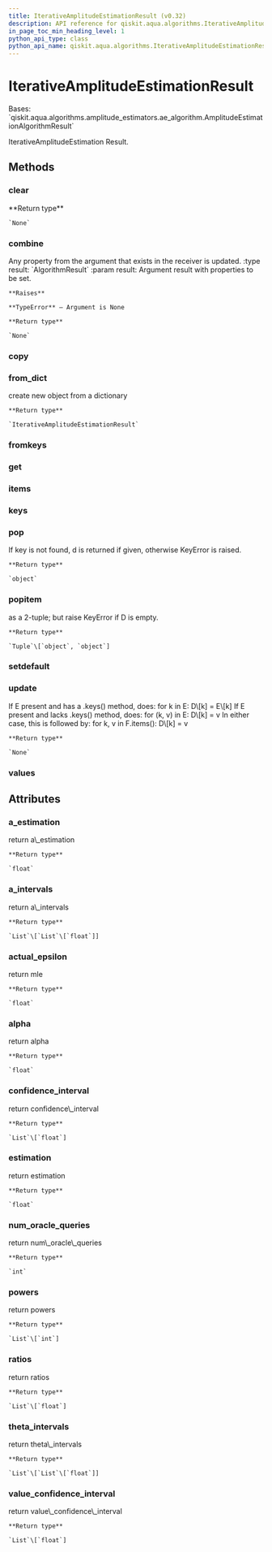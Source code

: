 ```yaml
---
title: IterativeAmplitudeEstimationResult (v0.32)
description: API reference for qiskit.aqua.algorithms.IterativeAmplitudeEstimationResult in qiskit v0.32
in_page_toc_min_heading_level: 1
python_api_type: class
python_api_name: qiskit.aqua.algorithms.IterativeAmplitudeEstimationResult
---
```


# IterativeAmplitudeEstimationResult

<Class id="qiskit.aqua.algorithms.IterativeAmplitudeEstimationResult" isDedicatedPage={true} github="https://github.com/qiskit-community/qiskit-aqua/tree/stable/0.9/qiskit/aqua/algorithms/amplitude_estimators/iqae.py" signature="IterativeAmplitudeEstimationResult(a_dict=None)" modifiers="class">
  Bases: `qiskit.aqua.algorithms.amplitude_estimators.ae_algorithm.AmplitudeEstimationAlgorithmResult`

  IterativeAmplitudeEstimation Result.

  ## Methods

  <span id="qiskit-aqua-algorithms-iterativeamplitudeestimationresult-clear" />

  ### clear

  <Function id="qiskit.aqua.algorithms.IterativeAmplitudeEstimationResult.clear" signature="IterativeAmplitudeEstimationResult.clear()">
    **Return type**

    `None`
  </Function>

  <span id="qiskit-aqua-algorithms-iterativeamplitudeestimationresult-combine" />

  ### combine

  <Function id="qiskit.aqua.algorithms.IterativeAmplitudeEstimationResult.combine" signature="IterativeAmplitudeEstimationResult.combine(result)">
    Any property from the argument that exists in the receiver is updated. :type result: `AlgorithmResult` :param result: Argument result with properties to be set.

    **Raises**

    **TypeError** – Argument is None

    **Return type**

    `None`
  </Function>

  <span id="qiskit-aqua-algorithms-iterativeamplitudeestimationresult-copy" />

  ### copy

  <Function id="qiskit.aqua.algorithms.IterativeAmplitudeEstimationResult.copy" signature="IterativeAmplitudeEstimationResult.copy()" />

  <span id="qiskit-aqua-algorithms-iterativeamplitudeestimationresult-from-dict" />

  ### from\_dict

  <Function id="qiskit.aqua.algorithms.IterativeAmplitudeEstimationResult.from_dict" signature="IterativeAmplitudeEstimationResult.from_dict(a_dict)" modifiers="static">
    create new object from a dictionary

    **Return type**

    `IterativeAmplitudeEstimationResult`
  </Function>

  <span id="qiskit-aqua-algorithms-iterativeamplitudeestimationresult-fromkeys" />

  ### fromkeys

  <Function id="qiskit.aqua.algorithms.IterativeAmplitudeEstimationResult.fromkeys" signature="IterativeAmplitudeEstimationResult.fromkeys(iterable, value=None)" modifiers="classmethod" />

  <span id="qiskit-aqua-algorithms-iterativeamplitudeestimationresult-get" />

  ### get

  <Function id="qiskit.aqua.algorithms.IterativeAmplitudeEstimationResult.get" signature="IterativeAmplitudeEstimationResult.get(k[, d]) → D[k] if k in D, else d. d defaults to None." />

  <span id="qiskit-aqua-algorithms-iterativeamplitudeestimationresult-items" />

  ### items

  <Function id="qiskit.aqua.algorithms.IterativeAmplitudeEstimationResult.items" signature="IterativeAmplitudeEstimationResult.items() → a set-like object providing a view on D’s items" />

  <span id="qiskit-aqua-algorithms-iterativeamplitudeestimationresult-keys" />

  ### keys

  <Function id="qiskit.aqua.algorithms.IterativeAmplitudeEstimationResult.keys" signature="IterativeAmplitudeEstimationResult.keys() → a set-like object providing a view on D’s keys" />

  <span id="qiskit-aqua-algorithms-iterativeamplitudeestimationresult-pop" />

  ### pop

  <Function id="qiskit.aqua.algorithms.IterativeAmplitudeEstimationResult.pop" signature="IterativeAmplitudeEstimationResult.pop(key, default=None)">
    If key is not found, d is returned if given, otherwise KeyError is raised.

    **Return type**

    `object`
  </Function>

  <span id="qiskit-aqua-algorithms-iterativeamplitudeestimationresult-popitem" />

  ### popitem

  <Function id="qiskit.aqua.algorithms.IterativeAmplitudeEstimationResult.popitem" signature="IterativeAmplitudeEstimationResult.popitem()">
    as a 2-tuple; but raise KeyError if D is empty.

    **Return type**

    `Tuple`\[`object`, `object`]
  </Function>

  <span id="qiskit-aqua-algorithms-iterativeamplitudeestimationresult-setdefault" />

  ### setdefault

  <Function id="qiskit.aqua.algorithms.IterativeAmplitudeEstimationResult.setdefault" signature="IterativeAmplitudeEstimationResult.setdefault(k[, d]) → D.get(k,d), also set D[k]=d if k not in D" />

  <span id="qiskit-aqua-algorithms-iterativeamplitudeestimationresult-update" />

  ### update

  <Function id="qiskit.aqua.algorithms.IterativeAmplitudeEstimationResult.update" signature="IterativeAmplitudeEstimationResult.update(*args, **kwargs)">
    If E present and has a .keys() method, does: for k in E: D\[k] = E\[k] If E present and lacks .keys() method, does: for (k, v) in E: D\[k] = v In either case, this is followed by: for k, v in F.items(): D\[k] = v

    **Return type**

    `None`
  </Function>

  <span id="qiskit-aqua-algorithms-iterativeamplitudeestimationresult-values" />

  ### values

  <Function id="qiskit.aqua.algorithms.IterativeAmplitudeEstimationResult.values" signature="IterativeAmplitudeEstimationResult.values() → an object providing a view on D’s values" />

  ## Attributes

  ### a\_estimation

  <Attribute id="qiskit.aqua.algorithms.IterativeAmplitudeEstimationResult.a_estimation">
    return a\_estimation

    **Return type**

    `float`
  </Attribute>

  ### a\_intervals

  <Attribute id="qiskit.aqua.algorithms.IterativeAmplitudeEstimationResult.a_intervals">
    return a\_intervals

    **Return type**

    `List`\[`List`\[`float`]]
  </Attribute>

  ### actual\_epsilon

  <Attribute id="qiskit.aqua.algorithms.IterativeAmplitudeEstimationResult.actual_epsilon">
    return mle

    **Return type**

    `float`
  </Attribute>

  ### alpha

  <Attribute id="qiskit.aqua.algorithms.IterativeAmplitudeEstimationResult.alpha">
    return alpha

    **Return type**

    `float`
  </Attribute>

  ### confidence\_interval

  <Attribute id="qiskit.aqua.algorithms.IterativeAmplitudeEstimationResult.confidence_interval">
    return confidence\_interval

    **Return type**

    `List`\[`float`]
  </Attribute>

  ### estimation

  <Attribute id="qiskit.aqua.algorithms.IterativeAmplitudeEstimationResult.estimation">
    return estimation

    **Return type**

    `float`
  </Attribute>

  ### num\_oracle\_queries

  <Attribute id="qiskit.aqua.algorithms.IterativeAmplitudeEstimationResult.num_oracle_queries">
    return num\_oracle\_queries

    **Return type**

    `int`
  </Attribute>

  ### powers

  <Attribute id="qiskit.aqua.algorithms.IterativeAmplitudeEstimationResult.powers">
    return powers

    **Return type**

    `List`\[`int`]
  </Attribute>

  ### ratios

  <Attribute id="qiskit.aqua.algorithms.IterativeAmplitudeEstimationResult.ratios">
    return ratios

    **Return type**

    `List`\[`float`]
  </Attribute>

  ### theta\_intervals

  <Attribute id="qiskit.aqua.algorithms.IterativeAmplitudeEstimationResult.theta_intervals">
    return theta\_intervals

    **Return type**

    `List`\[`List`\[`float`]]
  </Attribute>

  ### value\_confidence\_interval

  <Attribute id="qiskit.aqua.algorithms.IterativeAmplitudeEstimationResult.value_confidence_interval">
    return value\_confidence\_interval

    **Return type**

    `List`\[`float`]
  </Attribute>
</Class>

